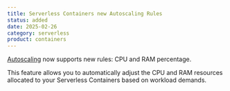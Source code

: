 ```yaml
---
title: Serverless Containers new Autoscaling Rules
status: added
date: 2025-02-26
category: serverless
product: containers
---
```


[Autoscaling](https://www.scaleway.com/en/docs/serverless-containers/concepts/#autoscaling) now supports new rules: CPU and RAM percentage. 

This feature allows you to automatically adjust the CPU and RAM resources allocated to your Serverless Containers based on workload demands. 

